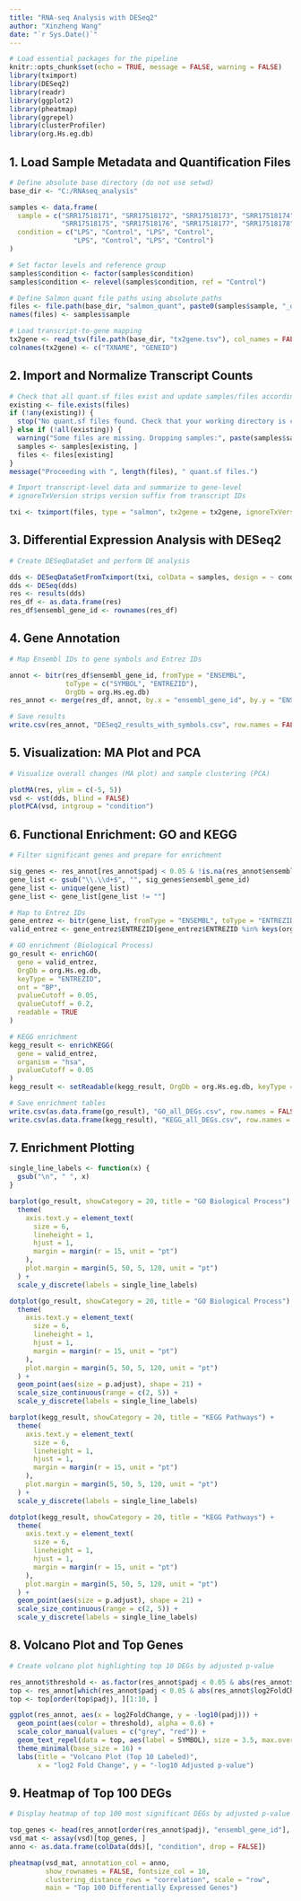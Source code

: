 ---
title: "RNA-seq Analysis with DESeq2"
author: "Xinzheng Wang"
date: "`r Sys.Date()`"
---

```{r setup, include=FALSE}
# Load essential packages for the pipeline
knitr::opts_chunk$set(echo = TRUE, message = FALSE, warning = FALSE)
library(tximport)
library(DESeq2)
library(readr)
library(ggplot2)
library(pheatmap)
library(ggrepel)
library(clusterProfiler)
library(org.Hs.eg.db)
```

## 1. Load Sample Metadata and Quantification Files

```{r load-data}
# Define absolute base directory (do not use setwd)
base_dir <- "C:/RNAseq_analysis"

samples <- data.frame(
  sample = c("SRR17518171", "SRR17518172", "SRR17518173", "SRR17518174",
             "SRR17518175", "SRR17518176", "SRR17518177", "SRR17518178"),
  condition = c("LPS", "Control", "LPS", "Control",
                "LPS", "Control", "LPS", "Control")
)

# Set factor levels and reference group
samples$condition <- factor(samples$condition)
samples$condition <- relevel(samples$condition, ref = "Control")

# Define Salmon quant file paths using absolute paths
files <- file.path(base_dir, "salmon_quant", paste0(samples$sample, "_quant"), "quant.sf")
names(files) <- samples$sample

# Load transcript-to-gene mapping
tx2gene <- read_tsv(file.path(base_dir, "tx2gene.tsv"), col_names = FALSE)
colnames(tx2gene) <- c("TXNAME", "GENEID")
```

## 2. Import and Normalize Transcript Counts

```{r check-files}
# Check that all quant.sf files exist and update samples/files accordingly
existing <- file.exists(files)
if (!any(existing)) {
  stop("No quant.sf files found. Check that your working directory is correct and files exist.")
} else if (!all(existing)) {
  warning("Some files are missing. Dropping samples:", paste(samples$sample[!existing], collapse=", "))
  samples <- samples[existing, ]
  files <- files[existing]
}
message("Proceeding with ", length(files), " quant.sf files.")
```


```{r import-counts}
# Import transcript-level data and summarize to gene-level
# ignoreTxVersion strips version suffix from transcript IDs

txi <- tximport(files, type = "salmon", tx2gene = tx2gene, ignoreTxVersion = TRUE)
```

## 3. Differential Expression Analysis with DESeq2

```{r deseq-analysis}
# Create DESeqDataSet and perform DE analysis

dds <- DESeqDataSetFromTximport(txi, colData = samples, design = ~ condition)
dds <- DESeq(dds)
res <- results(dds)
res_df <- as.data.frame(res)
res_df$ensembl_gene_id <- rownames(res_df)
```

## 4. Gene Annotation

```{r annotate-genes}
# Map Ensembl IDs to gene symbols and Entrez IDs

annot <- bitr(res_df$ensembl_gene_id, fromType = "ENSEMBL",
              toType = c("SYMBOL", "ENTREZID"),
              OrgDb = org.Hs.eg.db)
res_annot <- merge(res_df, annot, by.x = "ensembl_gene_id", by.y = "ENSEMBL", all.x = TRUE)

# Save results
write.csv(res_annot, "DESeq2_results_with_symbols.csv", row.names = FALSE)
```

## 5. Visualization: MA Plot and PCA

```{r plots-ma-pca}
# Visualize overall changes (MA plot) and sample clustering (PCA)

plotMA(res, ylim = c(-5, 5))
vsd <- vst(dds, blind = FALSE)
plotPCA(vsd, intgroup = "condition")
```

## 6. Functional Enrichment: GO and KEGG

```{r enrichments}
# Filter significant genes and prepare for enrichment

sig_genes <- res_annot[res_annot$padj < 0.05 & !is.na(res_annot$ensembl_gene_id), ]
gene_list <- gsub("\\.\\d+$", "", sig_genes$ensembl_gene_id)
gene_list <- unique(gene_list)
gene_list <- gene_list[gene_list != ""]

# Map to Entrez IDs
gene_entrez <- bitr(gene_list, fromType = "ENSEMBL", toType = "ENTREZID", OrgDb = org.Hs.eg.db)
valid_entrez <- gene_entrez$ENTREZID[gene_entrez$ENTREZID %in% keys(org.Hs.eg.db, keytype = "ENTREZID")]

# GO enrichment (Biological Process)
go_result <- enrichGO(
  gene = valid_entrez,
  OrgDb = org.Hs.eg.db,
  keyType = "ENTREZID",
  ont = "BP",
  pvalueCutoff = 0.05,
  qvalueCutoff = 0.2,
  readable = TRUE
)

# KEGG enrichment
kegg_result <- enrichKEGG(
  gene = valid_entrez,
  organism = "hsa",
  pvalueCutoff = 0.05
)
kegg_result <- setReadable(kegg_result, OrgDb = org.Hs.eg.db, keyType = "ENTREZID")

# Save enrichment tables
write.csv(as.data.frame(go_result), "GO_all_DEGs.csv", row.names = FALSE)
write.csv(as.data.frame(kegg_result), "KEGG_all_DEGs.csv", row.names = FALSE)
```

## 7. Enrichment Plotting

```{r enrichment-plots}
single_line_labels <- function(x) {
  gsub("\n", " ", x)
}

barplot(go_result, showCategory = 20, title = "GO Biological Process") +
  theme(
    axis.text.y = element_text(
      size = 6,
      lineheight = 1,
      hjust = 1,
      margin = margin(r = 15, unit = "pt")
    ),
    plot.margin = margin(5, 50, 5, 120, unit = "pt")  
  ) +
  scale_y_discrete(labels = single_line_labels)  

dotplot(go_result, showCategory = 20, title = "GO Biological Process") +
  theme(
    axis.text.y = element_text(
      size = 6,
      lineheight = 1,
      hjust = 1,
      margin = margin(r = 15, unit = "pt")
    ),
    plot.margin = margin(5, 50, 5, 120, unit = "pt")
  ) +
  geom_point(aes(size = p.adjust), shape = 21) +
  scale_size_continuous(range = c(2, 5)) +
  scale_y_discrete(labels = single_line_labels) 

barplot(kegg_result, showCategory = 20, title = "KEGG Pathways") +
  theme(
    axis.text.y = element_text(
      size = 6,
      lineheight = 1,
      hjust = 1,
      margin = margin(r = 15, unit = "pt")
    ),
    plot.margin = margin(5, 50, 5, 120, unit = "pt")
  ) +
  scale_y_discrete(labels = single_line_labels)  

dotplot(kegg_result, showCategory = 20, title = "KEGG Pathways") +
  theme(
    axis.text.y = element_text(
      size = 6,
      lineheight = 1,
      hjust = 1,
      margin = margin(r = 15, unit = "pt")
    ),
    plot.margin = margin(5, 50, 5, 120, unit = "pt")
  ) +
  geom_point(aes(size = p.adjust), shape = 21) +
  scale_size_continuous(range = c(2, 5)) +
  scale_y_discrete(labels = single_line_labels) 
```

## 8. Volcano Plot and Top Genes

```{r volcano}
# Create volcano plot highlighting top 10 DEGs by adjusted p-value

res_annot$threshold <- as.factor(res_annot$padj < 0.05 & abs(res_annot$log2FoldChange) > 1)
top <- res_annot[which(res_annot$padj < 0.05 & abs(res_annot$log2FoldChange) > 1), ]
top <- top[order(top$padj), ][1:10, ]

ggplot(res_annot, aes(x = log2FoldChange, y = -log10(padj))) +
  geom_point(aes(color = threshold), alpha = 0.6) +
  scale_color_manual(values = c("grey", "red")) +
  geom_text_repel(data = top, aes(label = SYMBOL), size = 3.5, max.overlaps = 100) +
  theme_minimal(base_size = 16) +
  labs(title = "Volcano Plot (Top 10 Labeled)",
       x = "log2 Fold Change", y = "-log10 Adjusted p-value")
```

## 9. Heatmap of Top 100 DEGs

```{r heatmap}
# Display heatmap of top 100 most significant DEGs by adjusted p-value

top_genes <- head(res_annot[order(res_annot$padj), "ensembl_gene_id"], 100)
vsd_mat <- assay(vsd)[top_genes, ]
anno <- as.data.frame(colData(dds)[, "condition", drop = FALSE])

pheatmap(vsd_mat, annotation_col = anno,
         show_rownames = FALSE, fontsize_col = 10,
         clustering_distance_rows = "correlation", scale = "row",
         main = "Top 100 Differentially Expressed Genes")
```
